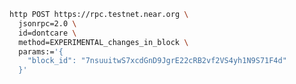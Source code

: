 ```bash
http POST https://rpc.testnet.near.org \
  jsonrpc=2.0 \
  id=dontcare \
  method=EXPERIMENTAL_changes_in_block \
  params:='{
    "block_id": "7nsuuitwS7xcdGnD9JgrE22cRB2vf2VS4yh1N9S71F4d"
  }'
```
